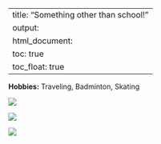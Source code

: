 
---
title: "Something other than school!"
output: 
  html_document:
    toc: true
    toc_float: true
---

__Hobbies:__ Traveling, Badminton, Skating

![](images/IMG-1398.JPG)

![](images/IMG-1580.JPG)

![](images/IMG-5325.JPG)
